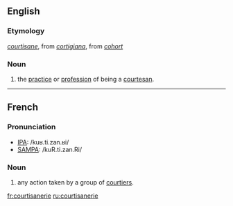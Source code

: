 ==English==
===Etymology===
{{F.}} ''[[courtisane]]'', from {{It.}} ''[[cortigiana]]'', from {{L.}} ''[[cohort]]''

===Noun===
# the [[practice]] or [[profession]] of being a [[courtesan]]. 

----

==French==

===Pronunciation===
*[[w:IPA|IPA]]: /kuʁ.ti.zan.ʁi/
*[[w:SAMPA|SAMPA]]: /kuR.ti.zan.Ri/

===Noun===
# any action taken by a group of [[courtier]]s.

[[fr:courtisanerie]]
[[ru:courtisanerie]]